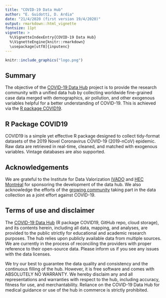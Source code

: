 ```yaml
---
title: "COVID-19 Data Hub"
author: "E. Guidotti, D. Ardia"
date: "21/4/2020 (first version 19/4/2020)"
output: rmarkdown::html_vignette
fontsize: 11pt
vignette: >
  %\VignetteIndexEntry{COVID-19 Data Hub}
  %\VignetteEngine{knitr::rmarkdown}
  \usepackage[utf8]{inputenc}
---
```


```r
knitr::include_graphics("logo.png")
```

## Summary

The objective of the [COVID-19 Data Hub](https://covid19datahub.io/) project is to provide the research community with a unified data hub by collecting worldwide fine-grained case data merged with demographics, air pollution, and other exogenous variables helpful for a better understanding of COVID-19. This is achieved via the [R package COVID19](https://github.com/covid19datahub/COVID19). 

## R Package COVID19

COVID19 is a simple yet effective R package designed to collect tidy-format datasets of the 2019 Novel Coronavirus COVID-19 (2019-nCoV) epidemic. Raw data are retrieved in real-time, cleaned, and matched with exogenous variables. Vintage databases are also supported.

## Acknowledgements

We are grateful to the Institute for Data Valorization [IVADO](https://ivado.ca/en/) and [HEC Montréal](https://www.hec.ca/) for sponsoring the development of the data hub. We also acknowledge the efforts of the [growing community](https://github.com/covid19datahub/COVID19/graphs/contributors) taking part in the data collection as a joint effort against COVID-19.

## Terms of use and disclaimer

The [COVID-19 Data Hub](https://covid19datahub.io/) (R package COVID19, GitHub repo, cloud storage), and its contents herein, including all data, mapping, and analyses, are provided to the public strictly for educational and academic research purposes. The hub relies upon publicly available data from multiple sources. We are currently in the process of reconciling the providers with proper reference to their open-source data. Please inform us if you see any issues with the data licenses.

We try our best to guarantee the data quality and consistency and the continuous filling of the hub. However, it is free software and comes with ABSOLUTELY NO WARRANTY. We hereby disclaim any and all representations and warranties with respect to the hub, including accuracy, fitness for use, and merchantability. Reliance on the COVID-19 Data Hub for medical guidance or use of the hub in commerce is strictly prohibited.

